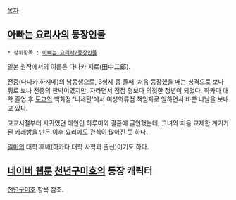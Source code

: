 [[목차]]
== [[아빠는 요리사]]의 등장인물 ==
 * 상위항목 : [[아빠는 요리사/등장인물]]

일본 원작에서의 이름은 다나카 지로(田中二郎).

[[전중]](다나카 하지메)의 남동생으로, 3형제 중 둘째. 처음 등장했을 때는 성격으로 보나 뭐로 보나 전중의 판박이였지만, 자라면서 점점 형보다 의젓한 청년이 되었다. 하카다 대학 졸업 후 [[도쿄]]의 백화점 '니세탄'에서 여성의류점 책임자로 일하면서 바쁜 나날을 보내고 있다.

고교시절부터 사귀었던 애인인 하루미와 결혼에 골인했는데, 그녀와 처음 교제한 계기가 된 카레빵을 만든 이후 요리에도 관심이 많아진 듯 하다. 

[[일미]]의 대학 후배(하카다 대학 사학과 출신)이기도 하다.

== [[네이버 웹툰]] [[천년구미호]]의 등장 캐릭터 ==
[[천년구미호]] 항목 참조.
